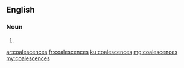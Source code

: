 ==English==

===Noun===
{{head|en|plural}}

# {{plural of|coalescence|lang=en}}

[[ar:coalescences]]
[[fr:coalescences]]
[[ku:coalescences]]
[[mg:coalescences]]
[[my:coalescences]]